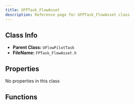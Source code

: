 ```yaml
---
title: UFPTask_FlowAsset
description: Reference page for UFPTask_FlowAsset class
---
```


## Class Info
- __Parent Class:__ `UFlowPilotTask`
- __FileName:__ `FPTask_FlowAsset.h`
## Properties

No properties in this class
## Functions

